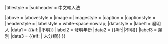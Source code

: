 {{Infobox
|name         = 中文输入法
|bodystyle    = position:relative;
|title        = {{#if:{{{title|}}}|{{{title}}}|{{PAGENAME}}}}
|titlestyle   = 
|subheader    = 中文輸入法

|above        = 
|abovestyle   = 
|image        = {{{4|}}}
|imagestyle   =
|caption      =
|captionstyle =
|headerstyle  =
|labelstyle   = white-space:nowrap;
|datastyle    =
|label1   = 發明人
|data1    = {{#if:{{{1|}}}|{{{1}}}<includeonly>|不明</includeonly>}}
|label2   = 發明年份
|data2    = {{#if:{{{2|}}}|{{{2}}}<includeonly>|不明</includeonly>}}
|label3   = 類別
|data3    = {{#if: {{{3|}}} |{{{3}}}<includeonly>|未分類</includeonly>}}
}}<noinclude>
{{documentation}}
<!-- 請將模板的分類與跨語言連結增加在 /doc 子頁面 -->
</noinclude>